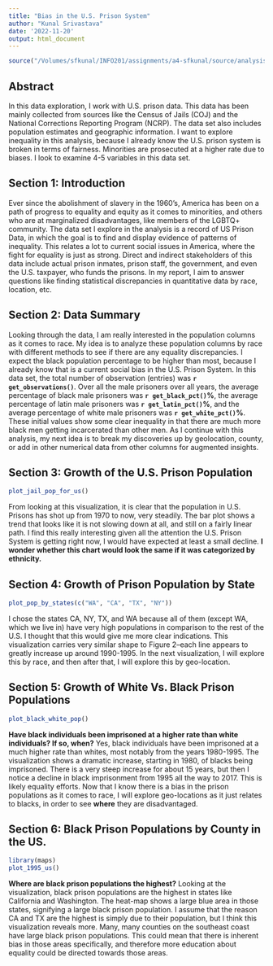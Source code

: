 ```yaml
---
title: "Bias in the U.S. Prison System"
author: "Kunal Srivastava"
date: '2022-11-20'
output: html_document
---
```


```r
source("/Volumes/sfkunal/INFO201/assignments/a4-sfkunal/source/analysis.R")
```

## Abstract 
In this data exploration, I work with U.S. prison data. This data has been mainly collected from sources like the Census of Jails (COJ) and the National Corrections Reporting Program (NCRP). The data set also includes population estimates and geographic information. I want to explore inequality in this analysis, because I already know the U.S. prison system is broken in terms of fairness. Minorities are prosecuted at a higher rate due to biases. I look to examine 4-5 variables in this data set. 

## Section 1: Introduction 
Ever since the abolishment of slavery in the 1960's, America has been on a path of progress to equality and equity as it comes to minorities, and others who are at marginalized disadvantages, like members of the LGBTQ+ community. The data set I explore in the analysis is a record of US Prison Data, in which the goal is to find and display evidence of patterns of inequality. This relates a lot to current social issues in America, where the fight for equality is just as strong. Direct and indirect stakeholders of this data include actual prison inmates, prison staff, the government, and even the U.S. taxpayer, who funds the prisons. In my report, I aim to answer questions like finding statistical discrepancies in quantitative data by race, location, etc. 

## Section 2: Data Summary 
Looking through the data, I am really interested in the population columns as it comes to race. My idea is to analyze these population columns by race with different methods to see if there are any equality discrepancies. I expect the black population percentage to be higher than most, because I already know that is a current social bias in the U.S. Prison System. In this data set, the total number of observation (entries) was **`r get_observations()`**. Over all the male prisoners over all years, the average percentage of black male prisoners was **`r get_black_pct()`%**, the average percentage of latin male prisoners was **`r get_latin_pct()`%**, and the average percentage of white male prisoners was **`r get_white_pct()`%**. These initial values show some clear inequality in that there are much more black men getting incarcerated than other men. As I continue with this analysis, my next idea is to break my discoveries up by geolocation, county, or add in other numerical data from other columns for augmented insights. 


## Section 3: Growth of the U.S. Prison Population

```r
plot_jail_pop_for_us()
```

From looking at this visualization, it is clear that the population in U.S. Prisons has shot up from 1970 to now, very steadily. The bar plot shows a trend that looks like it is not slowing down at all, and still on a fairly linear path. I find this really interesting given all the attention the U.S. Prison System is getting right now, I would have expected at least a small decline. **I wonder whether this chart would look the same if it was categorized by ethnicity.**

## Section 4: Growth of Prison Population by State 

```r
plot_pop_by_states(c("WA", "CA", "TX", "NY"))
```

I chose the states CA, NY, TX, and WA because all of them (except WA, which we live in) have very high populations in comparison to the rest of the U.S. I thought that this would give me more clear indications. This visualization carries very similar shape to Figure 2--each line appears to greatly increase up around 1990-1995. In the next visualization, I will explore this by race, and then after that, I will explore this by geo-location.

## Section 5: Growth of White Vs. Black Prison Populations

```r
plot_black_white_pop() 
```

**Have black individuals been imprisoned at a higher rate than white individuals? If so, when?** Yes, black individuals have been imprisoned at a much higher rate than whites, most notably from the years 1980-1995. The visualization shows a dramatic increase, starting in 1980, of blacks being imprisoned. There is a very steep increase for about 15 years, but then I notice a decline in black imprisonment from 1995 all the way to 2017. This is likely equality efforts. Now that I know there is a bias in the prison populations as it comes to race, I will explore geo-locations as it just relates to blacks, in order to see **where** they are disadvantaged. 

## Section 6: Black Prison Populations by County in the US.
```r
library(maps)
plot_1995_us() 
```

**Where are black prison populations the highest?** Looking at the visualization, black prison populations are the highest in states like California and Washington. The heat-map shows a large blue area in those states, signifying a large black prison population. I assume that the reason CA and TX are the highest is simply due to their population, but I think this visualization reveals more. Many, many counties on the southeast coast have large black prison populations. This could mean that there is inherent bias in those areas specifically, and therefore more education about equality could be directed towards those areas. 

